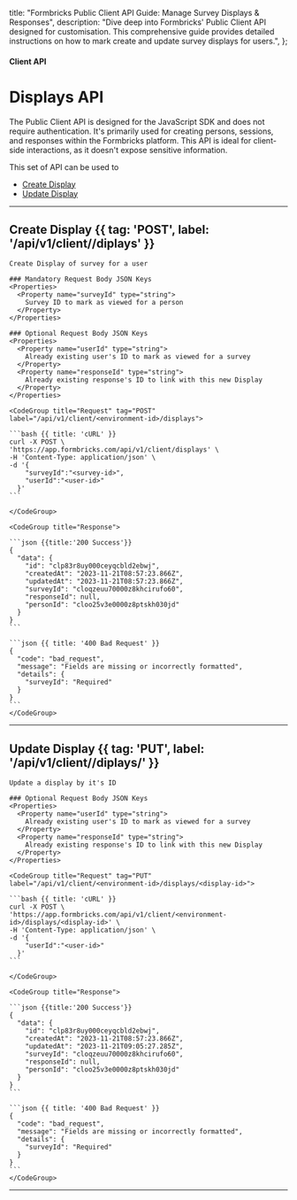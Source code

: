 
  title: "Formbricks Public Client API Guide: Manage Survey Displays & Responses",
  description:
    "Dive deep into Formbricks' Public Client API designed for customisation. This comprehensive guide provides detailed instructions on how to mark create and update survey displays for users.",
};

#### Client API

# Displays API

The Public Client API is designed for the JavaScript SDK and does not require authentication. It's primarily used for creating persons, sessions, and responses within the Formbricks platform. This API is ideal for client-side interactions, as it doesn't expose sensitive information.

This set of API can be used to
- [Create Display](#create-display)
- [Update Display](#update-display)

---

## Create Display {{ tag: 'POST', label: '/api/v1/client/<environment-id>/diplays' }}

<Row>
  <Col>

    Create Display of survey for a user

    ### Mandatory Request Body JSON Keys
    <Properties>
      <Property name="surveyId" type="string">
        Survey ID to mark as viewed for a person
      </Property>
    </Properties>

    ### Optional Request Body JSON Keys
    <Properties>
      <Property name="userId" type="string">
        Already existing user's ID to mark as viewed for a survey
      </Property>
      <Property name="responseId" type="string">
        Already existing response's ID to link with this new Display
      </Property>
    </Properties>


  </Col>
  <Col sticky>

    <CodeGroup title="Request" tag="POST" label="/api/v1/client/<environment-id>/displays">

    ```bash {{ title: 'cURL' }}
    curl -X POST \
    'https://app.formbricks.com/api/v1/client/displays' \
    -H 'Content-Type: application/json' \
    -d '{
        "surveyId":"<survey-id>",
        "userId":"<user-id>"
      }'
    ```

    </CodeGroup>

    <CodeGroup title="Response">

    ```json {{title:'200 Success'}}
    {
      "data": {
        "id": "clp83r8uy000ceyqcbld2ebwj",
        "createdAt": "2023-11-21T08:57:23.866Z",
        "updatedAt": "2023-11-21T08:57:23.866Z",
        "surveyId": "cloqzeuu70000z8khcirufo60",
        "responseId": null,
        "personId": "cloo25v3e0000z8ptskh030jd"
      }
    }
    ```

    ```json {{ title: '400 Bad Request' }}
    {
      "code": "bad_request",
      "message": "Fields are missing or incorrectly formatted",
      "details": {
        "surveyId": "Required"
      }
    }
    ```
    </CodeGroup>

  </Col>
</Row>

---

## Update Display {{ tag: 'PUT', label: '/api/v1/client/<environment-id>/diplays/<display-id>' }}

<Row>
  <Col>

    Update a display by it's ID

    ### Optional Request Body JSON Keys
    <Properties>
      <Property name="userId" type="string">
        Already existing user's ID to mark as viewed for a survey
      </Property>
      <Property name="responseId" type="string">
        Already existing response's ID to link with this new Display
      </Property>
    </Properties>


  </Col>
  <Col sticky>

    <CodeGroup title="Request" tag="PUT" label="/api/v1/client/<environment-id>/displays/<display-id>">

    ```bash {{ title: 'cURL' }}
    curl -X POST \
    'https://app.formbricks.com/api/v1/client/<environment-id>/displays/<display-id>' \
    -H 'Content-Type: application/json' \
    -d '{
        "userId":"<user-id>"
      }'
    ```

    </CodeGroup>

    <CodeGroup title="Response">

    ```json {{title:'200 Success'}}
    {
      "data": {
        "id": "clp83r8uy000ceyqcbld2ebwj",
        "createdAt": "2023-11-21T08:57:23.866Z",
        "updatedAt": "2023-11-21T09:05:27.285Z",
        "surveyId": "cloqzeuu70000z8khcirufo60",
        "responseId": null,
        "personId": "cloo25v3e0000z8ptskh030jd"
      }
    }
    ```

    ```json {{ title: '400 Bad Request' }}
    {
      "code": "bad_request",
      "message": "Fields are missing or incorrectly formatted",
      "details": {
        "surveyId": "Required"
      }
    }
    ```
    </CodeGroup>

  </Col>
</Row>

---
